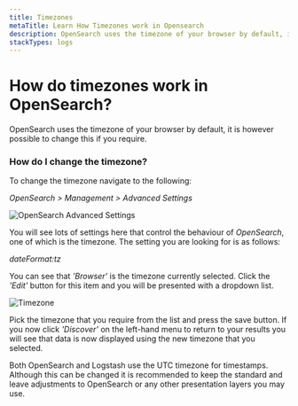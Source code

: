 ```yaml
---
title: Timezones
metaTitle: Learn How Timezones work in Opensearch
description: OpenSearch uses the timezone of your browser by default, it is however possible to change this if you require. Learn how to change the timezone for timestamps.
stackTypes: logs
---
```


# How do timezones work in OpenSearch?

OpenSearch uses the timezone of your browser by default, 
it is however possible to change this if you require.

### How do I change the timezone?

To change the timezone navigate to the following:

_OpenSearch > Management > Advanced Settings_

![OpenSearch Advanced Settings](@/images/help/log-management/storage/opensearch-advanced-settings.png)

You will see lots of settings here that control the behaviour of _OpenSearch_, 
one of which is the timezone. The setting you are looking for is as follows:

_dateFormat:tz_

You can see that _'Browser'_ is the timezone currently selected. Click 
the _'Edit'_ button for this item and you will be presented with a dropdown list.

![Timezone](@/images/help/log-management/storage/timezone.png)

Pick the timezone that you require from the list and press the save button. If you 
now click _'Discover'_ on the left-hand menu to return to your results you will 
see that data is now displayed using the new timezone that you selected.

<Callout type="info">
  Both OpenSearch and Logstash use the UTC timezone for timestamps. 
  Although this can be changed it is recommended to keep the standard 
  and leave adjustments to OpenSearch or any other presentation layers you may use.
</Callout>
